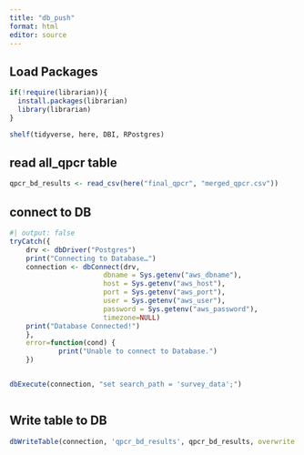 ```yaml
---
title: "db_push"
format: html
editor: source
---
```


## Load Packages

```r

if(!require(librarian)){
  install.packages(librarian)
  library(librarian)
}

shelf(tidyverse, here, DBI, RPostgres)

```


## read all_qpcr table
```r

qpcr_bd_results <- read_csv(here("final_qpcr", "merged_qpcr.csv"))

```


## connect to DB
```r


#| output: false
tryCatch({
    drv <- dbDriver("Postgres")
    print("Connecting to Database…")
    connection <- dbConnect(drv,
                       dbname = Sys.getenv("aws_dbname"),
                       host = Sys.getenv("aws_host"),
                       port = Sys.getenv("aws_port"),
                       user = Sys.getenv("aws_user"),
                       password = Sys.getenv("aws_password"),
                       timezone=NULL)
    print("Database Connected!")
    },
    error=function(cond) {
            print("Unable to connect to Database.")
    })


dbExecute(connection, "set search_path = 'survey_data';")



```

## Write table to DB
```r

dbWriteTable(connection, 'qpcr_bd_results', qpcr_bd_results, overwrite = T)



```

